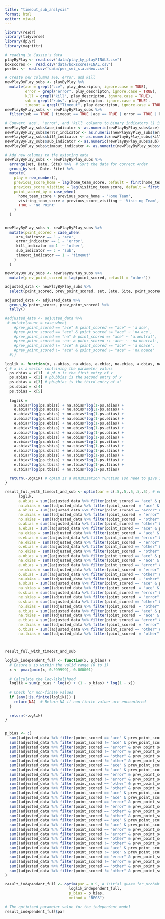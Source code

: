 ```yaml
---
title: "timeout_sub_analysis"
format: html
editor: visual
---
```


```r
library(readr)
library(tidyverse)
library(dplyr)
library(magrittr)

# reading in Cassie's data
playByPlay <- read.csv("data/play_by_playFINAL3.csv")
boxscores <-  read.csv("data/boxscoresFINAL.csv")
perSet <- read.csv("data/per_set_statsNew.csv")
```

```r
# Create new columns ace, error, and kill
newPlayByPlay_subs <- playByPlay %>%
  mutate(ace = grepl("ace", play_descripton, ignore.case = TRUE),
         error = grepl("error", play_descripton, ignore.case = TRUE),
         kill = grepl("kill", play_descripton, ignore.case = TRUE), 
         sub = grepl("subs", play_descripton, ignore.case = TRUE), 
         timeout = grepl("Timeout", play_descripton, ignore.case = TRUE))
newPlayByPlay_subs <- newPlayByPlay_subs %>% 
  filter(sub == TRUE | timeout == TRUE |ace == TRUE | error == TRUE | kill == TRUE)

# Convert 'ace', 'error', and 'kill' columns to binary indicators (1 if true, 0 if false)
newPlayByPlay_subs$ace_indicator <- as.numeric(newPlayByPlay_subs$ace)
newPlayByPlay_subs$error_indicator <- as.numeric(newPlayByPlay_subs$error)
newPlayByPlay_subs$kill_indicator <- as.numeric(newPlayByPlay_subs$kill)
newPlayByPlay_subs$sub_indicator <- as.numeric(newPlayByPlay_subs$sub)
newPlayByPlay_subs$timeout_indicator <- as.numeric(newPlayByPlay_subs$timeout)

```

```r
# Add new columns to the existing data
newPlayByPlay_subs <- newPlayByPlay_subs %>%
  arrange(set, Date, Site) %>%  # Sort the data for correct order
  group_by(set, Date, Site) %>%
  mutate(
    play = row_number(),
    previous_score_home = lag(home_team_score, default = first(home_team_score)),
    previous_score_visiting = lag(visiting_team_score, default = first(visiting_team_score)),
    point_scored_by = case_when(
      home_team_score > previous_score_home ~ 'Home Team',
      visiting_team_score > previous_score_visiting ~ 'Visiting Team',
      TRUE ~ 'No Point'
    )
  )



```

```r
newPlayByPlay_subs <- newPlayByPlay_subs %>%
  mutate(point_scored = case_when(
     ace_indicator == 1 ~ 'ace',
     error_indicator == 1 ~ 'error',
     kill_indicator == 1  ~ 'other',
     sub_indicator == 1 ~ 'sub', 
     timeout_indicator == 1 ~ 'timeout'
    )
  )

newPlayByPlay_subs <- newPlayByPlay_subs %>%
  mutate(prev_point_scored = lag(point_scored, default = "other"))
```

```r
adjusted_data <- newPlayByPlay_subs %>% 
  select(point_scored, prev_point_scored, set, Date, Site, point_scored_by)
```

```r
adjusted_data <- adjusted_data %>%
  group_by(point_scored, prev_point_scored) %>%
  tally()
```

```r
#adjusted_data <- adjusted_data %>% 
 # mutate(count = case_when(
    #prev_point_scored == "ace" & point_scored == "ace" ~ 'a.ace', 
    #prev_point_scored == "ace" & point_scored != "ace" ~ 'na.ace',
    #prev_point_scored == "na" & point_scored == "ace" ~ 'a.neutral', 
    #prev_point_scored == "na" & point_scored != "ace" ~ 'na.neutral', 
    #prev_point_scored != "ace" & point_scored == "ace" ~ 'a.noace', 
    #prev_point_scored != "ace" & point_scored != "ace" ~ 'na.noace'
  #))

```

```r
loglik <- function(x, a.abias, na.abias, a.ebias, na.ebias, a.obias, na.obias, e.abias, ne.abias, e.ebias, ne.ebias, e.obias, ne.obias, o.abias, no.abias, o.ebias, no.ebias, o.obias, no.obias, a.sbias, na.sbias, e.sbias, ne.sbias, o.sbias, no.sbias, a.tbias, na.tbias, e.tbias, ne.tbias, o.tbias, no.tbias) 
{ # x is a vector containing the parameter values
  ps.obias = x[1]  # pb.n is the first entry of x
  ps.abias = x[2] # pb.bbias is the second entry of x
  ps.ebias = x[3] # pb.gbias is the third entry of x'
  ps.sbias = x[4]
  ps.tbias = x[5]
  
  loglik =
    a.abias*log(ps.abias) + na.abias*log(1-ps.abias) + 
    e.abias*log(ps.abias) + ne.abias*log(1-ps.abias) +  
    o.abias*log(ps.abias) + no.abias*log(1-ps.abias) + 
    a.ebias*log(ps.ebias) + na.ebias*log(1-ps.ebias) + 
    e.ebias*log(ps.ebias) + ne.ebias*log(1-ps.ebias) + 
    o.ebias*log(ps.ebias) + no.ebias*log(1-ps.ebias) + 
    a.obias*log(ps.obias) + na.obias*log(1-ps.obias) + 
    e.obias*log(ps.obias) + ne.obias*log(1-ps.obias) + 
    o.obias*log(ps.obias) + no.obias*log(1-ps.obias) + 
    a.sbias*log(ps.sbias) + na.sbias*log(1-ps.sbias) + 
    e.sbias*log(ps.sbias) + ne.sbias*log(1-ps.sbias) + 
    o.sbias*log(ps.sbias) + no.sbias*log(1-ps.sbias) + 
    a.tbias*log(ps.tbias) + na.tbias*log(1-ps.tbias) + 
    e.tbias*log(ps.tbias) + ne.tbias*log(1-ps.tbias) + 
    o.tbias*log(ps.tbias) + no.tbias*log(1-ps.tbias)
  
  return(-loglik) # optim is a minimization function (so need to give is negative log likelihood)
}

result_full_with_timeout_and_sub <- optim(par = c(.5,.5,.5,.5,.5), # equally likely to be boy girl or neutral
      loglik,
      a.abias = sum((adjusted_data %>% filter(point_scored == "ace" & prev_point_scored == "ace"))$n),
      na.abias = sum((adjusted_data %>% filter(point_scored != "ace" & prev_point_scored == "ace"))$n),
      e.abias = sum((adjusted_data %>% filter(point_scored == "error" & prev_point_scored == "ace"))$n),
      ne.abias = sum((adjusted_data %>% filter(point_scored != "error" & prev_point_scored == "ace"))$n),
      no.abias = sum((adjusted_data %>% filter(point_scored != "other" & prev_point_scored == "ace"))$n),
      o.abias = sum((adjusted_data %>% filter(point_scored == "other" & prev_point_scored == "ace"))$n),
      a.ebias = sum((adjusted_data %>% filter(point_scored == "ace" & prev_point_scored == "error"))$n),
      na.ebias = sum((adjusted_data %>% filter(point_scored != "ace" & prev_point_scored == "error"))$n),
      e.ebias = sum((adjusted_data %>% filter(point_scored == "error" & prev_point_scored == "error"))$n),
      ne.ebias = sum((adjusted_data %>% filter(point_scored != "error" & prev_point_scored == "error"))$n),
      o.ebias = sum((adjusted_data %>% filter(point_scored == "other" & prev_point_scored == "error"))$n),
      no.ebias = sum((adjusted_data %>% filter(point_scored != "other" & prev_point_scored == "error"))$n),
      a.obias = sum((adjusted_data %>% filter(point_scored == "ace" & prev_point_scored == "other"))$n),
      na.obias = sum((adjusted_data %>% filter(point_scored != "ace" & prev_point_scored == "other"))$n),
      e.obias = sum((adjusted_data %>% filter(point_scored == "error" & prev_point_scored == "other"))$n),
      ne.obias = sum((adjusted_data %>% filter(point_scored != "error" & prev_point_scored == "other"))$n),
      o.obias = sum((adjusted_data %>% filter(point_scored == "other" & prev_point_scored == "other"))$n),
      no.obias = sum((adjusted_data %>% filter(point_scored != "other" & prev_point_scored == "other"))$n),
      a.sbias = sum((adjusted_data %>% filter(point_scored == "ace" & prev_point_scored == "sub"))$n),
      na.sbias = sum((adjusted_data %>% filter(point_scored != "ace" & prev_point_scored == "sub"))$n),
      e.sbias = sum((adjusted_data %>% filter(point_scored == "error" & prev_point_scored == "sub"))$n),
      ne.sbias = sum((adjusted_data %>% filter(point_scored != "error" & prev_point_scored == "sub"))$n),
      o.sbias = sum((adjusted_data %>% filter(point_scored == "other" & prev_point_scored == "sub"))$n),
      no.sbias = sum((adjusted_data %>% filter(point_scored != "other" & prev_point_scored == "sub"))$n),
      a.tbias = sum((adjusted_data %>% filter(point_scored == "ace" & prev_point_scored == "timeout"))$n),
      na.tbias = sum((adjusted_data %>% filter(point_scored != "ace" & prev_point_scored == "timeout"))$n),
      e.tbias = sum((adjusted_data %>% filter(point_scored == "error" & prev_point_scored == "timeout"))$n),
      ne.tbias = sum((adjusted_data %>% filter(point_scored != "error" & prev_point_scored == "timeout"))$n),
      o.tbias = sum((adjusted_data %>% filter(point_scored == "other" & prev_point_scored == "timeout"))$n),
      no.tbias = sum((adjusted_data %>% filter(point_scored != "other" & prev_point_scored == "timeout"))$n), method="BFGS")
      


result_full_with_timeout_and_sub

```


```r
loglik_independent_full <- function(x, p_bias) {
  # Ensure x is within the valid range (0 to 1)
  x <- pmax(pmin(x, 0.999999), 0.000001)
  
  # Calculate the log-likelihood
  loglik = sum(p_bias * log(x) + (1 - p_bias) * log(1 - x))
  
  # Check for non-finite values
  if (any(!is.finite(loglik))) {
    return(NA)  # Return NA if non-finite values are encountered
  }
  
  return(-loglik)
}


p_bias <- c(
  sum((adjusted_data %>% filter(point_scored == "ace" & prev_point_scored == "ace"))$n),
  sum((adjusted_data %>% filter(point_scored != "ace" & prev_point_scored == "ace"))$n),
  sum((adjusted_data %>% filter(point_scored == "error" & prev_point_scored == "ace"))$n),
  sum((adjusted_data %>% filter(point_scored != "error" & prev_point_scored == "ace"))$n),
  sum((adjusted_data %>% filter(point_scored == "other" & prev_point_scored == "ace"))$n),
  sum((adjusted_data %>% filter(point_scored != "other" & prev_point_scored == "ace"))$n),
  sum((adjusted_data %>% filter(point_scored == "ace" & prev_point_scored == "error"))$n),
  sum((adjusted_data %>% filter(point_scored != "ace" & prev_point_scored == "error"))$n),
  sum((adjusted_data %>% filter(point_scored == "error" & prev_point_scored == "error"))$n),
  sum((adjusted_data %>% filter(point_scored != "error" & prev_point_scored == "error"))$n),
  sum((adjusted_data %>% filter(point_scored == "other" & prev_point_scored == "error"))$n),
  sum((adjusted_data %>% filter(point_scored != "other" & prev_point_scored == "error"))$n),
  sum((adjusted_data %>% filter(point_scored == "ace" & prev_point_scored == "other"))$n),
  sum((adjusted_data %>% filter(point_scored != "ace" & prev_point_scored == "other"))$n),
  sum((adjusted_data %>% filter(point_scored == "error" & prev_point_scored == "other"))$n),
  sum((adjusted_data %>% filter(point_scored != "error" & prev_point_scored == "other"))$n),
  sum((adjusted_data %>% filter(point_scored == "other" & prev_point_scored == "other"))$n),
  sum((adjusted_data %>% filter(point_scored != "other" & prev_point_scored == "other"))$n),
  sum((adjusted_data %>% filter(point_scored == "ace" & prev_point_scored == "sub"))$n),
  sum((adjusted_data %>% filter(point_scored != "ace" & prev_point_scored == "sub"))$n),
  sum((adjusted_data %>% filter(point_scored == "error" & prev_point_scored == "sub"))$n),
  sum((adjusted_data %>% filter(point_scored != "error" & prev_point_scored == "sub"))$n),
  sum((adjusted_data %>% filter(point_scored == "other" & prev_point_scored == "sub"))$n),
  sum((adjusted_data %>% filter(point_scored != "other" & prev_point_scored == "sub"))$n),
  sum((adjusted_data %>% filter(point_scored == "ace" & prev_point_scored == "timeout"))$n),
  sum((adjusted_data %>% filter(point_scored != "ace" & prev_point_scored == "timeout"))$n),
  sum((adjusted_data %>% filter(point_scored == "error" & prev_point_scored == "timeout"))$n),
  sum((adjusted_data %>% filter(point_scored != "error" & prev_point_scored == "timeout"))$n),
  sum((adjusted_data %>% filter(point_scored == "other" & prev_point_scored == "timeout"))$n),
  sum((adjusted_data %>% filter(point_scored != "other" & prev_point_scored == "timeout"))$n)
)

result_independent_full <- optim(par = 0.5, # Initial guess for probability
                             loglik_independent_full,
                             p_bias = p_bias,
                             method = "BFGS")

# The optimized parameter value for the independent model
result_independent_full$par
```